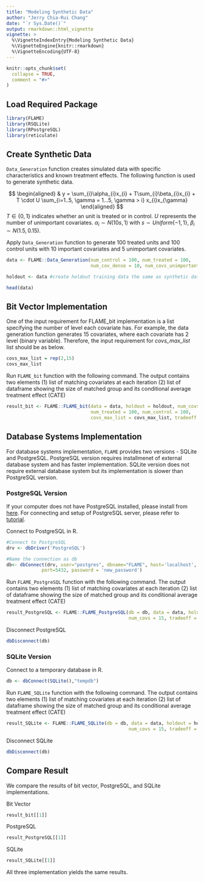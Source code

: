 ```yaml
---
title: "Modeling Synthetic Data"
author: "Jerry Chia-Rui Chang"
date: "`r Sys.Date()`"
output: rmarkdown::html_vignette
vignette: >
  %\VignetteIndexEntry{Modeling Synthetic Data}
  %\VignetteEngine{knitr::rmarkdown}
  %\VignetteEncoding{UTF-8}
---
```


```r
knitr::opts_chunk$set(
  collapse = TRUE,
  comment = "#>"
)
```


## Load Required Package

```r
library(FLAME)
library(RSQLite)
library(RPostgreSQL)
library(reticulate)
```

## Create Synthetic Data

`Data_Generation` function creates simulated data with specific characteristics and known treatment effects. The following function is used to generate synthetic data.  

\newline

$$
\begin{aligned}
& y = \sum_{i}\alpha_{i}x_{i} + T\sum_{i}\beta_{i}x_{i} + T \cdot U \sum_{i=1..5, \gamma = 1...5, \gamma > i} x_{i}x_{\gamma}
\end{aligned}
$$
$T \in \{0,1\}$ indicates whether an unit is treated or in control. $U$ represents the number of unimportant covariates. $\alpha_{i} \sim N(10s, 1)$ with $s \sim Uniform\{-1,1\}$, $\beta_{i} \sim N(1.5,0.15)$.   

\newline
  
Apply `Data_Generation` function to generate 100 treated units and 100 control units with 10 important covariates and 5 unimportant covariates.  
```r
data <- FLAME::Data_Generation(num_control = 100, num_treated = 100,
                               num_cov_dense = 10, num_covs_unimportant = 5)

holdout <- data #create holdout training data the same as synthetic data
```

\newline

```r
head(data)
```

## Bit Vector Implementation  

One of the input requirement for FLAME_bit implementation is a list specifying the number of level each covariate has. For example, the data generation function generates 15 covariates, where each covariate has 2 level (binary variable). Therefore, the input requirement for *covs_max_list* list should be as below.  
```r
covs_max_list = rep(2,15)
covs_max_list
```
\newline

Run `FLAME_bit` function with the following command. The output contains two elements (1) list of matching covariates at each iteration (2) list of dataframe showing the size of matched group and its conditional average treatment effect (CATE)  
```r
result_bit <- FLAME::FLAME_bit(data = data, holdout = holdout, num_covs = 15,
                               num_treated = 100, num_control = 100, 
                               covs_max_list = covs_max_list, tradeoff = 0.1)
```

## Database Systems Implementation 

For database systems implementation, `FLAME` provides two versions - SQLite and PostgreSQL. PostgreSQL version requires installmenet of external database system and has faster implementation. SQLite version does not require external database system but its implementation is slower than PostgreSQL version. 

### PostgreSQL Version

If your computer does not have PostgreSQL installed, please install from [here](https://www.postgresql.org/download/). For connecting and setup of PostgreSQL server, please refer to [tutorial](http://www.postgresqltutorial.com/connect-to-postgresql-database/).  

\newline

Connect to PostgreSQL in R.  
```r
#Connect to PostgreSQL
drv <- dbDriver('PostgreSQL')

#Name the connection as db
db<- dbConnect(drv, user="postgres", dbname="FLAME", host='localhost',
             port=5432, password = 'new_password')
```

\newline

Run `FLAME_PostgreSQL` function with the following command. The output contains two elements (1) list of matching covariates at each iteration (2) list of dataframe showing the size of matched group and its conditional average treatment effect (CATE)  
```r
result_PostgreSQL <- FLAME::FLAME_PostgreSQL(db = db, data = data, holdout = holdout,
                                             num_covs = 15, tradeoff = 0.1)
```

\newline

Disconnect PostgreSQL  
```r
dbDisconnect(db)
```

### SQLite Version

Connect to a temporary database in R.  
```r
db <- dbConnect(SQLite(),"tempdb") 
```

\newline

Run `FLAME_SQLite` function with the following command. The output contains two elements (1) list of matching covariates at each iteration (2) list of dataframe showing the size of matched group and its conditional average treatment effect (CATE)  
```r
result_SQLite <- FLAME::FLAME_SQLite(db = db, data = data, holdout = holdout,
                                             num_covs = 15, tradeoff = 0.1)
```

\newline

Disconnect SQLite  
```r
dbDisconnect(db)
```

## Compare Result

We compare the results of bit vector, PostgreSQL, and SQLite implementations. 

\newline 

Bit Vector 
```r
result_bit[[1]]
```

PostgreSQL
```r
result_PostgreSQL[[1]]
```


SQLite
```r
result_SQLite[[1]]
```

All three implementation yields the same results.
